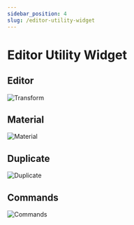 ---
sidebar_position: 4
slug: /editor-utility-widget
---


# Editor Utility Widget

## Editor

![Transform](./img/p2bt-transform.png)

## Material

![Material](./img/p2bt-material.png)

## Duplicate

![Duplicate](./img/p2bt-duplicate.png)

## Commands 

![Commands](./img/p2bt-commands.png)



